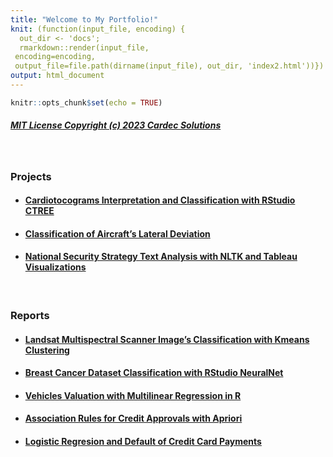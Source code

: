 ```yaml
---
title: "Welcome to My Portfolio!"
knit: (function(input_file, encoding) {
  out_dir <- 'docs';
  rmarkdown::render(input_file,
 encoding=encoding,
 output_file=file.path(dirname(input_file), out_dir, 'index2.html'))})
output: html_document
---
```

```r
knitr::opts_chunk$set(echo = TRUE)
```

##### [MIT License Copyright (c) 2023 Cardec Solutions](docs/mit_license.html) 

<br/>

### Projects

- #### [Cardiotocograms Interpretation and Classification with RStudio CTREE](CTREE/CTREE_RMarkdown.html)

- #### [Classification of Aircraft's Lateral Deviation](reports/ClassificationACFTLateralDeviation.pdf)

- #### [National Security Strategy Text Analysis with NLTK and Tableau Visualizations](text_analysis/README.html)

<br/>

### Reports
  
- #### [Landsat Multispectral Scanner Image's Classification with Kmeans Clustering](reports/UnsupervisedLearningKmeans.pdf)

- #### [Breast Cancer Dataset Classification with RStudio NeuralNet](reports/NeuralNetworksR.pdf)

- #### [Vehicles Valuation with Multilinear Regression in R](reports/MultipleLinearRegression.pdf)

- #### [Association Rules for Credit Approvals with Apriori](reports/AssociationApriori.pdf)

- #### [Logistic Regresion and Default of Credit Card Payments](reports/LogisticRegression.pdf) 

